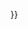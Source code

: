 <noinclude>
{{AutoTemplateDoc}}
</noinclude>{{Expand language<includeonly>{{subst:#ifeq:{{{1|+}}}|{{{1|-}}}|{{subst:!}}{{{1}}}}}{{subst:#ifeq:{{{2|+}}}|{{{2|-}}}|{{subst:!}}{{{2}}}}}{{subst:#ifeq:{{{content|+}}}|{{{content|-}}}|{{subst:!}}content={{{content}}}}}</includeonly>|time={{<includeonly>subst:</includeonly>#time:c}}}}